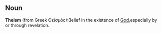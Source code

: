 ==Noun==
'''Theism''' (from Greek Θεϊσμός):Belief in the existence of [[God]],especially by or through revelation.